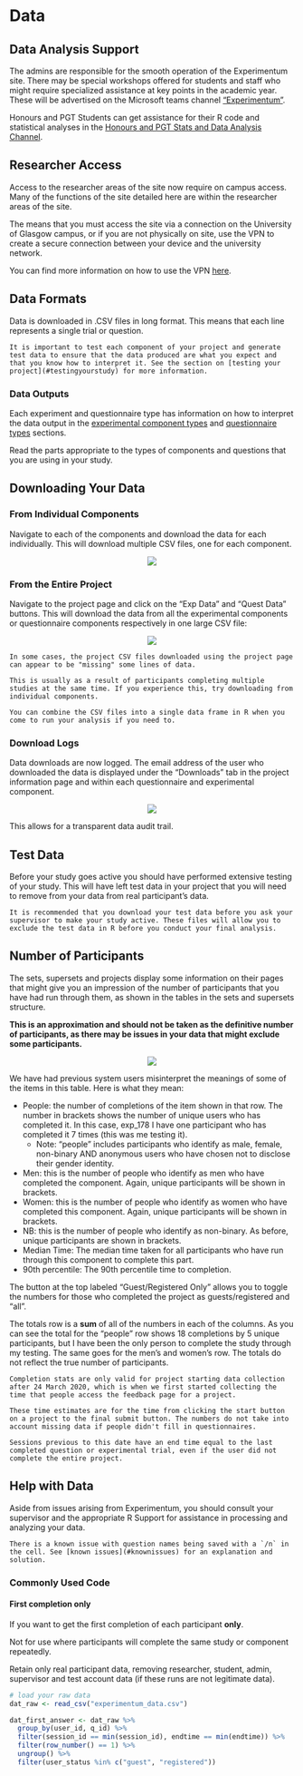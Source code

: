 # Data

## Data Analysis Support

The admins are responsible for the smooth operation of the Experimentum site. There may be special workshops offered for students and staff who might require specialized assistance at key points in the academic year. These will be advertised on the Microsoft teams channel ["Experimentum"](https://teams.microsoft.com/l/team/19%3a173a62977b2445529504bc4a5128dca4%40thread.tacv2/conversations?groupId=38922d94-16b9-42ca-97a4-ee9d04a56d6a&tenantId=6e725c29-763a-4f50-81f2-2e254f0133c8).

Honours and PGT Students can get assistance for their R code and statistical analyses in the [Honours and PGT Stats and Data Analysis Channel](https://teams.microsoft.com/l/channel/19%3ae88503c22ad3485e83d1759b9db4d3b3%40thread.tacv2/Stats%2520and%2520Data%2520Analysis%2520Help?groupId=a3a7449f-0c8f-477b-bee2-3f9f009432cf&tenantId=6e725c29-763a-4f50-81f2-2e254f0133c8).

## Researcher Access

Access to the researcher areas of the site now require on campus access. Many of the functions of the site detailed here are within the researcher areas of the site.

The means that you must access the site via a connection on the University of Glasgow campus, or if you are not physically on site, use the VPN to create a secure connection between your device and the university network.

You can find more information on how to use the VPN [here](https://www.gla.ac.uk/myglasgow/it/vpn/).

## Data Formats

Data is downloaded in .CSV files in long format. This means that each line represents a single trial or question.

```block
It is important to test each component of your project and generate test data to ensure that the data produced are what you expect and that you know how to interpret it. See the section on [testing your project](#testingyourstudy) for more information.
```

### Data Outputs

Each experiment and questionnaire type has information on how to interpret the data output in the [experimental component types](#exp_types) and [questionnaire types](#quest_types) sections.

Read the parts appropriate to the types of components and questions that you are using in your study.

## Downloading Your Data

### From Individual Components

Navigate to each of the components and download the data for each individually. This will download multiple CSV files, one for each component.

<center>![](images/screenshots/data_1.png)</center>

### From the Entire Project

Navigate to the project page and click on the “Exp Data” and “Quest Data” buttons. This will download the data from all the experimental components or questionnaire components respectively in one large CSV file:

<center>![](images/screenshots/data_2.png)</center><p>

```block
In some cases, the project CSV files downloaded using the project page can appear to be "missing" some lines of data.

This is usually as a result of participants completing multiple studies at the same time. If you experience this, try downloading from individual components. 

You can combine the CSV files into a single data frame in R when you come to run your analysis if you need to.
```

### Download Logs

Data downloads are now logged. The email address of the user who downloaded the data is displayed under the "Downloads" tab in the project information page and within each questionnaire and experimental component. 

<center>![](images/screenshots/data_log.png)</center><p>

This allows for a transparent data audit trail.

## Test Data {#test_data}

Before your study goes active you should have performed extensive testing of your study. This will have left test data in your project that you will need to remove from your data from real participant’s data. 

```block
It is recommended that you download your test data before you ask your supervisor to make your study active. These files will allow you to exclude the test data in R before you conduct your final analysis.
```

## Number of Participants

The sets, supersets and projects display some information on their pages that might give you an impression of the number of participants that you have had run through them, as shown in the tables in the sets and supersets structure.
 
**This is an approximation and should not be taken as the definitive number of participants, as there may be issues in your data that might exclude some participants.**

<center>![](images/screenshots/data_3.png)</center>

We have had previous system users misinterpret the meanings of some of the items in this table. Here is what they mean:

- People: the number of completions of the item shown in that row. The number in brackets shows the number of unique users who has completed it. In this case, exp_178 I have one participant who has completed it 7 times (this was me testing it).
    - Note: “people” includes participants who identify as male, female, non-binary AND anonymous users who have chosen not to disclose their gender identity.
- Men: this is the number of people who identify as men who have completed the component. Again, unique participants will be shown in brackets.
- Women: this is the number of people who identify as women who have completed this component. Again, unique participants will be shown in brackets.
- NB: this is the number of people who identify as non-binary. As before, unique participants are shown in brackets.
- Median Time: The median time taken for all participants who have run through this component to complete this part.
- 90th percentile: The 90th percentile time to completion.

The button at the top labeled "Guest/Registered Only" allows you to toggle the numbers for those who completed the project as guests/registered and "all".

The totals row is a **sum** of all of the numbers in each of the columns. As you can see the total for the “people” row shows 18 completions by 5 unique participants, but I have been the only person to complete the study through my testing. The same goes for the men’s and women’s row. The totals do not reflect the true number of participants.

```block
Completion stats are only valid for project starting data collection after 24 March 2020, which is when we first started collecting the time that people access the feedback page for a project.

These time estimates are for the time from clicking the start button on a project to the final submit button. The numbers do not take into account missing data if people didn't fill in questionnaires.

Sessions previous to this date have an end time equal to the last completed question or experimental trial, even if the user did not complete the entire project.
```

## Help with Data

Aside from issues arising from Experimentum, you should consult your supervisor and the appropriate R Support for assistance in processing and analyzing your data.

```block
There is a known issue with question names being saved with a `/n` in the cell. See [known issues](#knownissues) for an explanation and solution.
```

### Commonly Used Code {#commoncode}

#### First completion only {-}

If you want to get the first completion of each participant **only**.

Not for use where participants will complete the same study or component repeatedly.

Retain only real participant data, removing researcher, student, admin, supervisor and test account data (if these runs are not legitimate data).


```r
# load your raw data
dat_raw <- read_csv("experimentum_data.csv")

dat_first_answer <- dat_raw %>%
  group_by(user_id, q_id) %>%
  filter(session_id == min(session_id), endtime == min(endtime)) %>%
  filter(row_number() == 1) %>%
  ungroup() %>%
  filter(user_status %in% c("guest", "registered"))

```
